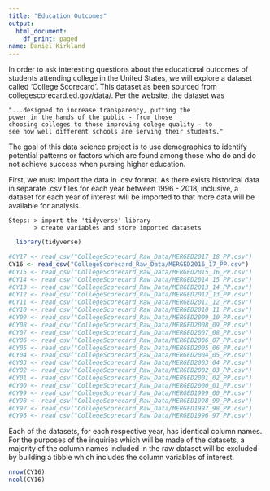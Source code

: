```yaml
---
title: "Education Outcomes"
output:
  html_document:
    df_print: paged
name: Daniel Kirkland
---
```


In order to ask interesting questions about the educational outcomes of students attending college in the United States, we will explore a dataset called 'College Scorecard'.  This dataset as been sourced from collegescorecard.ed.gov/data/.  Per the website, the dataset was 

    "...designed to increase transparency, putting the 
    power in the hands of the public - from those  
    choosing colleges to those improving colege quality - to 
    see how well different schools are serving their students." 
The goal of this data science project is to use demographics to identify potential patterns or factors which are found among those who do and do not achieve success when pursing higher education.  

First, we must import the data in .csv format. As there exists historical data in separate .csv files for each year between 1996 - 2018, inclusive, a dataset for each year of interest will be imported to that more data will be available for analysis.  

    Steps: > import the 'tidyverse' library
           > create variables and store imported datasets 


```r
  library(tidyverse)

#CY17 <- read_csv("CollegeScorecard_Raw_Data/MERGED2017_18_PP.csv")
CY16 <- read_csv("CollegeScorecard_Raw_Data/MERGED2016_17_PP.csv")
#CY15 <- read_csv("CollegeScorecard_Raw_Data/MERGED2015_16_PP.csv")
#CY14 <- read_csv("CollegeScorecard_Raw_Data/MERGED2014_15_PP.csv")
#CY13 <- read_csv("CollegeScorecard_Raw_Data/MERGED2013_14_PP.csv")
#CY12 <- read_csv("CollegeScorecard_Raw_Data/MERGED2012_13_PP.csv")
#CY11 <- read_csv("CollegeScorecard_Raw_Data/MERGED2011_12_PP.csv")
#CY10 <- read_csv("CollegeScorecard_Raw_Data/MERGED2010_11_PP.csv")
#CY09 <- read_csv("CollegeScorecard_Raw_Data/MERGED2009_10_PP.csv")
#CY08 <- read_csv("CollegeScorecard_Raw_Data/MERGED2008_09_PP.csv")
#CY07 <- read_csv("CollegeScorecard_Raw_Data/MERGED2007_08_PP.csv")
#CY06 <- read_csv("CollegeScorecard_Raw_Data/MERGED2006_07_PP.csv")
#CY05 <- read_csv("CollegeScorecard_Raw_Data/MERGED2005_06_PP.csv")
#CY04 <- read_csv("CollegeScorecard_Raw_Data/MERGED2004_05_PP.csv")
#CY03 <- read_csv("CollegeScorecard_Raw_Data/MERGED2003_04_PP.csv")
#CY02 <- read_csv("CollegeScorecard_Raw_Data/MERGED2002_03_PP.csv")
#CY01 <- read_csv("CollegeScorecard_Raw_Data/MERGED2001_02_PP.csv")
#CY00 <- read_csv("CollegeScorecard_Raw_Data/MERGED2000_01_PP.csv")
#CY99 <- read_csv("CollegeScorecard_Raw_Data/MERGED1999_00_PP.csv")
#CY98 <- read_csv("CollegeScorecard_Raw_Data/MERGED1998_99_PP.csv")
#CY97 <- read_csv("CollegeScorecard_Raw_Data/MERGED1997_98_PP.csv")
#CY96 <- read_csv("CollegeScorecard_Raw_Data/MERGED1996_97_PP.csv")

```


Each of the datasets, for each respective year, has identical column names.  For the purposes of the inquiries which will be made of the datasets, a majority of the column names included in the raw dataset will be excluded by building a tibble which includes the column variables of interest.  

```r
nrow(CY16)
ncol(CY16)

```

